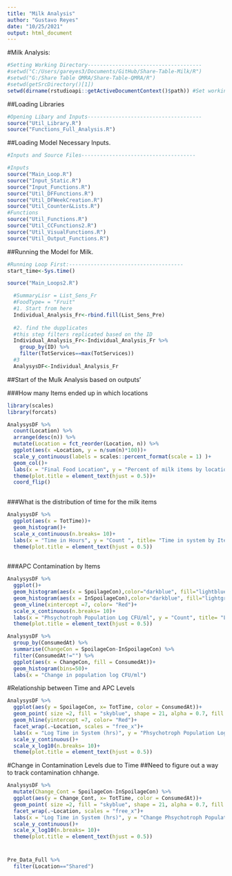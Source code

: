 ```yaml
---
title: "Milk Analysis"
author: "Gustavo Reyes"
date: "10/25/2021"
output: html_document
---
```

#Milk Analysis: 

```r
#Setting Working Directory-------------------------------------
#setwd("C:/Users/gareyes3/Documents/GitHub/Share-Table-Milk/R") 
#setwd("G:/Share Table QMRA/Share-Table-QMRA/R")
#setwd(getSrcDirectory()[1])
setwd(dirname(rstudioapi::getActiveDocumentContext()$path)) #Set working directory to the path of document
```

##Loading Libraries
```r
#Opening Libary and Inputs-------------------------------------
source("Util_Library.R")
source("Functions_Full_Analysis.R")
```


##Loading Model Necessary Inputs. 
```r
#Inputs and Source Files-------------------------------------

#Inputs
source("Main_Loop.R")
source("Input_Static.R")
source("Input_Functions.R")
source("Util_DFFunctions.R")
source("Util_DFWeekCreation.R")
source("Util_Counter&Lists.R")
#Functions
source("Util_Functions.R")
source("Util_CCFunctions2.R")
source("Util_VisualFunctions.R")
source("Util_Output_Functions.R")

```

##Running the  Model for Milk.
```r
#Running Loop First:-------------------------------------
start_time<-Sys.time()

source("Main_Loops2.R")
```



```r
  #SummaryLisr = List_Sens_Fr
  #FoodType= = "Fruit"
  #1. Start from here
  Individual_Analysis_Fr<-rbind.fill(List_Sens_Pre)
  
  #2. find the dupplicates
  #this step filters replicated based on the ID
  Individual_Analysis_Fr<-Individual_Analysis_Fr %>% 
    group_by(ID) %>% 
    filter(TotServices==max(TotServices))
  #3
  AnalysysDF<-Individual_Analysis_Fr
```

##Start of the Mulk Analysis based on outputs'

###How many Items ended up in which locations
```r
library(scales)
library(forcats)

AnalysysDF %>% 
  count(Location) %>% 
  arrange(desc(n)) %>% 
  mutate(Location = fct_reorder(Location, n)) %>%
  ggplot(aes(x =Location, y = n/sum(n)*100))+
  scale_y_continuous(labels = scales::percent_format(scale = 1) )+
  geom_col()+
  labs(x = "Final Food Location", y = "Percent of milk items by location", title= "Final Location for milk-Donation happens end of week")+
  theme(plot.title = element_text(hjust = 0.5))+
  coord_flip()
  
```

###What is the distribution of time for the milk items

```r
AnalysysDF %>%
  ggplot(aes(x = TotTime))+
  geom_histogram()+
  scale_x_continuous(n.breaks= 10)+
  labs(x = "Time in Hours", y = "Count ", title= "Time in system by Item week")+
  theme(plot.title = element_text(hjust = 0.5))
  

```

###APC Contamination by Items

```r
AnalysysDF %>%
  ggplot()+
  geom_histogram(aes(x = SpoilageCon),color="darkblue", fill="lightblue",alpha= 0.3)+
  geom_histogram(aes(x = InSpoilageCon),color="darkblue", fill="lightgreen", alpha= 0.3)+
  geom_vline(xintercept =7, color= "Red")+
  scale_x_continuous(n.breaks= 10)+
  labs(x = "Phsychotroph Population Log CFU/ml", y = "Count", title= "Levels per milk carton")+
  theme(plot.title = element_text(hjust = 0.5))
```


```r
AnalysysDF %>% 
  group_by(ConsumedAt) %>% 
  summarise(ChangeCon = SpoilageCon-InSpoilageCon) %>% 
  filter(ConsumedAt!="") %>% 
  ggplot(aes(x = ChangeCon, fill = ConsumedAt))+
  geom_histogram(bins=50)+
  labs(x = "Change in population log CFU/ml")

```


#Relationship between Time and APC Levels
```r
AnalysysDF %>% 
  ggplot(aes(y = SpoilageCon, x= TotTime, color = ConsumedAt))+
  geom_point( size =2, fill = "skyblue", shape = 21, alpha = 0.7, fill = "blue")+
  geom_hline(yintercept =7, color= "Red")+
  facet_wrap(.~Location, scales = "free_x")+
  labs(x = "Log Time in System (hrs)", y = "Phsychotroph Population Log CFU/ml", title= "Psychotrophic Population vs total time in system, milk Items- Week")+
  scale_y_continuous()+
  scale_x_log10(n.breaks= 10)+
  theme(plot.title = element_text(hjust = 0.5))

```

#Change in Contamination Levels due to Time
  ##Need to figure out a way to track contamination chhange. 
```r

AnalysysDF %>% 
  mutate(Change_Cont = SpoilageCon-InSpoilageCon) %>% 
  ggplot(aes(y = Change_Cont, x= TotTime, color = ConsumedAt))+
  geom_point( size =2, fill = "skyblue", shape = 21, alpha = 0.7, fill = "blue")+
  facet_wrap(.~Location, scales = "free_x")+
  labs(x = "Log Time in System (hrs)", y = "Change Phsychotroph Population Log CFU/ml", title= "Psychotrophic Population vs total time in system, milk Items- Week")+
  scale_y_continuous()+
  scale_x_log10(n.breaks= 10)+
  theme(plot.title = element_text(hjust = 0.5))


```



#
```r
Pre_Data_Full %>% 
  filter(Location=="Shared")
```




